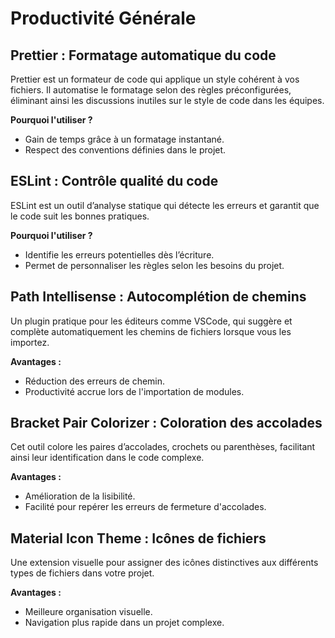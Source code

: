 
# **Productivité Générale**  

## **Prettier : Formatage automatique du code**  
Prettier est un formateur de code qui applique un style cohérent à vos fichiers. Il automatise le formatage selon des règles préconfigurées, éliminant ainsi les discussions inutiles sur le style de code dans les équipes.  

**Pourquoi l'utiliser ?**  
- Gain de temps grâce à un formatage instantané.  
- Respect des conventions définies dans le projet.  

## **ESLint : Contrôle qualité du code**  
ESLint est un outil d’analyse statique qui détecte les erreurs et garantit que le code suit les bonnes pratiques.  

**Pourquoi l'utiliser ?**  
- Identifie les erreurs potentielles dès l’écriture.  
- Permet de personnaliser les règles selon les besoins du projet.  

## **Path Intellisense : Autocomplétion de chemins**  
Un plugin pratique pour les éditeurs comme VSCode, qui suggère et complète automatiquement les chemins de fichiers lorsque vous les importez.  

**Avantages :**  
- Réduction des erreurs de chemin.  
- Productivité accrue lors de l'importation de modules.  

## **Bracket Pair Colorizer : Coloration des accolades**  
Cet outil colore les paires d’accolades, crochets ou parenthèses, facilitant ainsi leur identification dans le code complexe.  

**Avantages :**  
- Amélioration de la lisibilité.  
- Facilité pour repérer les erreurs de fermeture d'accolades.  

## **Material Icon Theme : Icônes de fichiers**  
Une extension visuelle pour assigner des icônes distinctives aux différents types de fichiers dans votre projet.  

**Avantages :**  
- Meilleure organisation visuelle.  
- Navigation plus rapide dans un projet complexe.  
